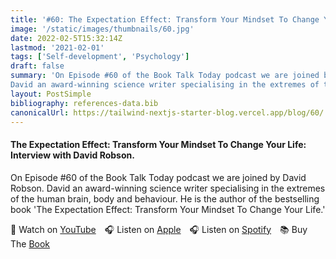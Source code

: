 ```yaml
---
title: '#60: The Expectation Effect: Transform Your Mindset To Change Your Life: Interview with David Robson'
image: '/static/images/thumbnails/60.jpg'
date: 2022-02-5T15:32:14Z
lastmod: '2021-02-01'
tags: ['Self-development', 'Psychology']
draft: false
summary: 'On Episode #60 of the Book Talk Today podcast we are joined by David Robson.
David an award-winning science writer specialising in the extremes of the human brain, body and behaviour. He is the author of the bestselling book 'The Expectation Effect: Transform Your Mindset To Change Your Life.''
layout: PostSimple
bibliography: references-data.bib
canonicalUrl: https://tailwind-nextjs-starter-blog.vercel.app/blog/60/
---
```


#### The Expectation Effect: Transform Your Mindset To Change Your Life: Interview with David Robson.

On Episode #60 of the Book Talk Today podcast we are joined by David Robson.
David an award-winning science writer specialising in the extremes of the human brain, body and behaviour. He is the author of the bestselling book 'The Expectation Effect: Transform Your Mindset To Change Your Life.'

🎥&nbsp;Watch on [YouTube]&emsp;🎧&nbsp;Listen on [Apple]&emsp;🎧&nbsp;Listen on [Spotify]&emsp;📚&nbsp;Buy The [Book]&emsp;

[youtube]: https://youtu.be/XuI8YKazjTQ
[apple]: https://podcasts.apple.com/gb/podcast/60-the-expectation-effect-transform-your-mindset-to/id1525619296?i=1000550137825
[spotify]: https://open.spotify.com/episode/2M0C4liBBLFztzcl3PIJsH?si=xkFue1JjQT2iuK45BWROeg
[book]: https://amzn.to/3tlBRIf
